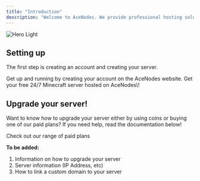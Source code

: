```yaml
---
title: "Introduction"
description: "Welcome to AceNodes. We provide professional hosting solutions to suit your needs. In our documentation, you'll find information on how to create your server, how to optimise your server for the best performance and information about the different types of server software and plans we offer."
---
```


<img
  className="block dark:hidden"
  src="/images/hero-light.png"
  alt="Hero Light"
/>

## Setting up

The first step is creating an account and creating your server.

<CardGroup cols={2}>
  <Card title="Create your account" icon="pen-to-square" href="https://mintlify.com/docs/quickstart">
    Get up and running by creating your account on the AceNodes website.
  </Card>
  <Card title="Get your free server" icon="sparkles">
    Get your free 24/7 Minecraft server hosted on AceNodes\!
  </Card>
</CardGroup>

## Upgrade your server\!

Want to know how to upgrade your server either by using coins or buying one of our paid plans? If you need help, read the documentation below\!

<CardGroup cols={2}>
  <Card title="Paid Plans" icon="stars" href="https://mintlify.com/customers">
    Check out our range of paid plans
  </Card>
</CardGroup>


**To be added:**

1. Information on how to upgrade your server
2. Server information (IP Address, etc)
3. How to link a custom domain to your server